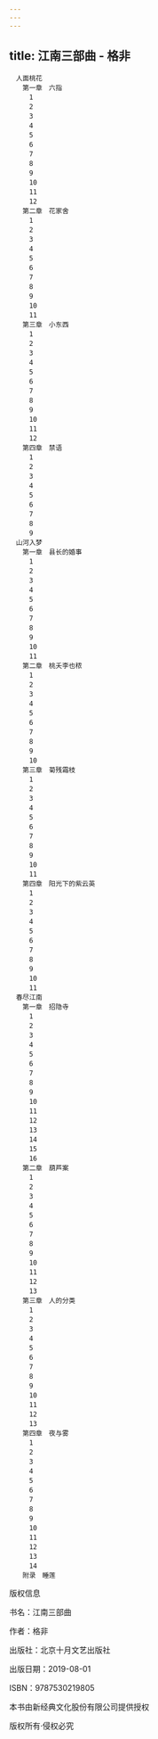 ```yaml
---
---
---
```

title: 江南三部曲 - 格非
---


```
　人面桃花
　　第一章　六指
　　　1
　　　2
　　　3
　　　4
　　　5
　　　6
　　　7
　　　8
　　　9
　　　10
　　　11
　　　12
　　第二章　花家舍
　　　1
　　　2
　　　3
　　　4
　　　5
　　　6
　　　7
　　　8
　　　9
　　　10
　　　11
　　第三章　小东西
　　　1
　　　2
　　　3
　　　4
　　　5
　　　6
　　　7
　　　8
　　　9
　　　10
　　　11
　　　12
　　第四章　禁语
　　　1
　　　2
　　　3
　　　4
　　　5
　　　6
　　　7
　　　8
　　　9
　山河入梦
　　第一章　县长的婚事
　　　1
　　　2
　　　3
　　　4
　　　5
　　　6
　　　7
　　　8
　　　9
　　　10
　　　11
　　第二章　桃夭李也秾
　　　1
　　　2
　　　3
　　　4
　　　5
　　　6
　　　7
　　　8
　　　9
　　　10
　　第三章　菊残霜枝
　　　1
　　　2
　　　3
　　　4
　　　5
　　　6
　　　7
　　　8
　　　9
　　　10
　　　11
　　第四章　阳光下的紫云英
　　　1
　　　2
　　　3
　　　4
　　　5
　　　6
　　　7
　　　8
　　　9
　　　10
　　　11
　春尽江南
　　第一章　招隐寺
　　　1
　　　2
　　　3
　　　4
　　　5
　　　6
　　　7
　　　8
　　　9
　　　10
　　　11
　　　12
　　　13
　　　14
　　　15
　　　16
　　第二章　葫芦案
　　　1
　　　2
　　　3
　　　4
　　　5
　　　6
　　　7
　　　8
　　　9
　　　10
　　　11
　　　12
　　　13
　　第三章　人的分类
　　　1
　　　2
　　　3
　　　4
　　　5
　　　6
　　　7
　　　8
　　　9
　　　10
　　　11
　　　12
　　　13
　　第四章　夜与雾
　　　1
　　　2
　　　3
　　　4
　　　5
　　　6
　　　7
　　　8
　　　9
　　　10
　　　11
　　　12
　　　13
　　　14
　　附录　睡莲
```

版权信息


书名：江南三部曲

作者：格非

出版社：北京十月文艺出版社

出版日期：2019-08-01

ISBN：9787530219805

本书由新经典文化股份有限公司提供授权

版权所有·侵权必究